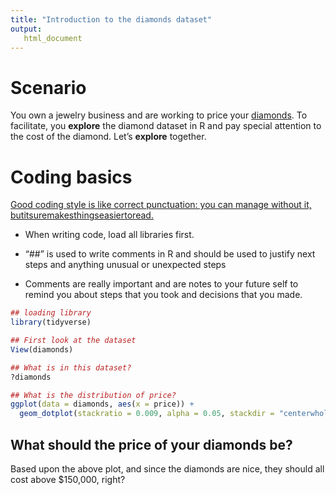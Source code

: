 ```yaml
---
title: "Introduction to the diamonds dataset"
output: 
   html_document
---
```


# Scenario

You own a jewelry business and are working to price your [diamonds](tps://www.londonde.com/blogs/worlds-most-famous-diamonds/). To facilitate, you **explore** the diamond dataset in R and pay special attention to the cost of the diamond. Let's **explore** together.

# Coding basics

[Good coding style is like correct punctuation: you can manage without it, butitsuremakesthingseasiertoread.](https://style.tidyverse.org/index.html)

-   When writing code, load all libraries first.

-   "\##" is used to write comments in R and should be used to justify next steps and anything unusual or unexpected steps

-   Comments are really important and are notes to your future self to remind you about steps that you took and decisions that you made.

```r
## loading library
library(tidyverse)

## First look at the dataset
View(diamonds)
```

```r
## What is in this dataset?
?diamonds
```

```r
## What is the distribution of price?
ggplot(data = diamonds, aes(x = price)) +
  geom_dotplot(stackratio = 0.009, alpha = 0.05, stackdir = "centerwhole") 
```

## What should the price of your diamonds be?

Based upon the above plot, and since the diamonds are nice, they should all cost above \$150,000, right?

